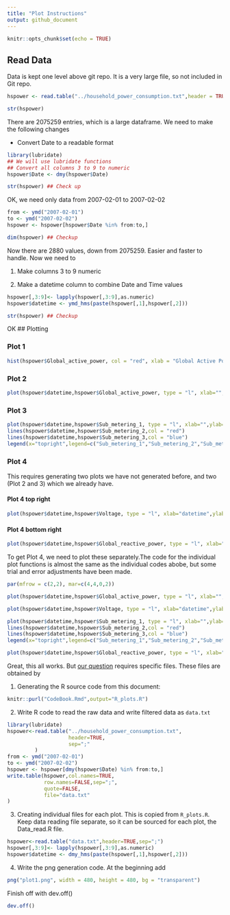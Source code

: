 ```yaml
---
title: "Plot Instructions"
output: github_document
---
```


```r
knitr::opts_chunk$set(echo = TRUE)
```

## Read Data

Data is kept one level above git repo. It is a very large file, so not included in Git repo.

```r
hspower <- read.table("../household_power_consumption.txt",header = TRUE, sep = ";")
```

```r
str(hspower)
```

There are 2075259 entries, which is a large dataframe. We need to make the following changes

-   Convert Date to a readable format

```r
library(lubridate)
## We will use lubridate functions
## Convert all columns 3 to 9 to numeric
hspower$Date <- dmy(hspower$Date)
```

```r
str(hspower) ## Check up
```

OK, we need only data from 2007-02-01 to 2007-02-02

```r
from <- ymd("2007-02-01")
to <- ymd("2007-02-02")
hspower <- hspower[hspower$Date %in% from:to,]
```

```r
dim(hspower) ## Checkup
```

Now there are 2880 values, down from 2075259. Easier and faster to handle. Now we need to

1.  Make columns 3 to 9 numeric

2.  Make a datetime column to combine Date and Time values

```r
hspower[,3:9]<- lapply(hspower[,3:9],as.numeric)
hspower$datetime <- ymd_hms(paste(hspower[,1],hspower[,2]))
```

```r
str(hspower) ## Checkup
```

OK 
## Plotting

### Plot 1

```r
hist(hspower$Global_active_power, col = "red", xlab = "Global Active Power (kilowatts)", main = "Global Active Power")
```

### Plot 2

```r
plot(hspower$datetime,hspower$Global_active_power, type = "l", xlab="",ylab="Global Active Power (kilowatts)")
```

### Plot 3

```r
plot(hspower$datetime,hspower$Sub_metering_1, type = "l", xlab="",ylab="Energy sub metering")
lines(hspower$datetime,hspower$Sub_metering_2,col = "red")
lines(hspower$datetime,hspower$Sub_metering_3,col = "blue")
legend(x="topright",legend=c("Sub_metering_1","Sub_metering_2","Sub_metering_3"), col=c("black","red","blue"), lwd=2, box.lwd=0)
```

### Plot 4

This requires generating two plots we have not generated before, and two (Plot 2 and 3) which we already have.

#### Plot 4 top right

```r
plot(hspower$datetime,hspower$Voltage, type = "l", xlab="datetime",ylab="Voltage")
```

#### Plot 4 bottom right

```r
plot(hspower$datetime,hspower$Global_reactive_power, type = "l", xlab="datetime",ylab="Global_Reactive_Power")
```

To get Plot 4, we need to plot these separately.The code for the individual plot functions is almost the same as the individual codes abobe, but some trial and error adjustments have been made.

```r
par(mfrow = c(2,2), mar=c(4,4,0,2))

plot(hspower$datetime,hspower$Global_active_power, type = "l", xlab="",ylab="Global Active Power")

plot(hspower$datetime,hspower$Voltage, type = "l", xlab="datetime",ylab="Voltage")

plot(hspower$datetime,hspower$Sub_metering_1, type = "l", xlab="",ylab="Energy sub metering")
lines(hspower$datetime,hspower$Sub_metering_2,col = "red")
lines(hspower$datetime,hspower$Sub_metering_3,col = "blue")
legend(x="topright",legend=c("Sub_metering_1","Sub_metering_2","Sub_metering_3"), col=c("black","red","blue"), lwd=2, box.lwd = 0)

plot(hspower$datetime,hspower$Global_reactive_power, type = "l", xlab="datetime",ylab="Global_Reactive_Power")

```

Great, this all works. But [our question](README.md) requires specific files. These files are obtained by 

1.    Generating the R source code from this document:
```r
knitr::purl("CodeBook.Rmd",output="R_plots.R")
```
2.   Write R code to read the raw data and write filtered data as `data.txt`
```r
library(lubridate)
hspower<-read.table("../household_power_consumption.txt",
                    header=TRUE,
                    sep=";"
         )
from <- ymd("2007-02-01")
to <- ymd("2007-02-02")
hspower <- hspower[dmy(hspower$Date) %in% from:to,]
write.table(hspower,col.names=TRUE,
            row.names=FALSE,sep=";",
            quote=FALSE,
            file="data.txt"
)
```

3.   Creating individual files for each plot. This is copied from `R_plots.R`. Keep data reading file separate, so it can be sourced for each plot, the Data_read.R file. 
```r
hspower<-read.table("data.txt",header=TRUE,sep=";")
hspower[,3:9]<- lapply(hspower[,3:9],as.numeric)
hspower$datetime <- dmy_hms(paste(hspower[,1],hspower[,2]))
```

4.    Write the png generation code. At the beginning add
```r
png("plot1.png", width = 480, height = 480, bg = "transparent")
```
Finish off with dev.off()
```r
dev.off()
```

